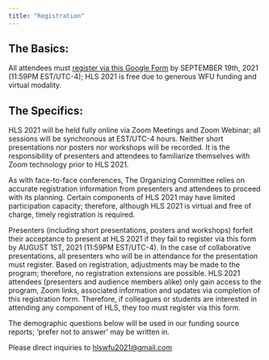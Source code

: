 ```yaml
---
title: "Registration"
---
```


## The Basics:

All attendees must [register via this Google Form](https://forms.gle/vKVcxQgVAkQgP3JV8) by SEPTEMBER 19th, 2021 (11:59PM EST/UTC-4); HLS 2021 is free due to generous WFU funding and virtual modality.

## The Specifics:  

HLS 2021 will be held fully online via Zoom Meetings and Zoom Webinar; all sessions will be synchronous at EST/UTC-4 hours. Neither short presentations nor posters nor workshops will be recorded. It is the responsibility of presenters and attendees to familiarize themselves with Zoom technology prior to HLS 2021. 

As with face-to-face conferences, The Organizing Committee relies on accurate registration information from presenters and attendees to proceed with its planning. Certain components of HLS 2021 may have limited participation capacity; therefore, although HLS 2021 is virtual and free of charge, timely registration is required. 

Presenters (including short presentations, posters and workshops) forfeit their acceptance to present at HLS 2021 if they fail to register via this form by AUGUST 1ST, 2021 (11:59PM EST/UTC-4). In the case of collaborative presentations, all presenters who will be in attendance for the presentation must register. Based on registration, adjustments may be made to the program; therefore, no registration extensions are possible. HLS 2021 attendees (presenters and audience members alike) only gain access to the program, Zoom links, associated information and updates via completion of this registration form. Therefore, if colleagues or students are interested in attending any component of HLS, they too must register via this form. 

The demographic questions below will be used in our funding source reports; 'prefer not to answer' may be written in.

Please direct inquiries to [hlswfu2021@gmail.com](mailto:hlswfu2021@gmail.com)


<!-- 

## Information for presenters and chairs

__Presenters__

- Talk slots will be 30 minutes long (20 minutes of presentation and 10 minutes of Q/A).
- Please, check that the authors’ names and the titles of your talks are accurate [here]().
- There will be a PC in each classroom, so it would be easier if during the break presenters save their presentations on the computers provided.
- If presenters prefer to use your own laptops, there is HDMI connection but note that non-HDMI devices require adapters (please bring your own adapters).
- If there are any technical issues, the tech support can only help with university computers (not personal laptops).
- All classrooms have audio/visual equipment.

__Posters__

- Poster presentations are scheduled on Thursday, so presenters will need to have their posters ready on the first day of the conference.
- Please check the program to make sure that the authors’ names and the titles of your posters are accurate HERE
- Your poster may be 48 X 36 inches or 54 x 36 inches. Posters will be mounted on standing boards that are 70 x 40 inches.

__Chairs__

The chairs for the sessions have been selected from the list of participants. Please, check to see if your name appears as chair of one of the sessions. As much as possible, we tried to match chairs’ specialties with the session they will be chairing.  

Although most of you already have chair experience, we wanted to provide some guidelines to make sure we are all on the same page:

- Chairs should make sure that talks start and finish on time. If one of the presenters of a talk doesn’t show up, please DO NOT MOVE the next talk to fill in the time gap. People will be guiding themselves according to the scheduled program, so if you move a presentation they will miss it.
- Chairs will introduce speakers and their talks. So familiarize yourself with the names, and titles of the presentations in your session.
- Chairs should sit with the speakers in the front row of the audience so they are facing the presentation and can be seen by the speaker while keeping time.
- Number signs will be provided in each room. Please notify speakers when they have 10, 5 and 2 minutes remaining. And, of course, let them know when their time is up.
- If needed, chairs will organize the question section. If there are no volunteers for questions, the chairs will ask the first question.
- If there is no time left for questions, the chairs should recommend that those in attendance save their questions for after the session and/or during the break.


On behalf of the conference organization committee, we thank the participants and chairs for their attendance and support.




-->
